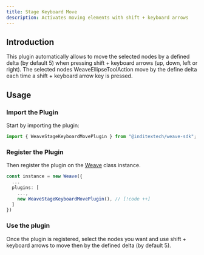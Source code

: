 ```yaml
---
title: Stage Keyboard Move
description: Activates moving elements with shift + keyboard arrows
---
```


## Introduction

This plugin automatically allows to move the selected nodes by a defined delta (by default 5)
when pressing shift + keyboard arrows (up, down, left or right). The selected nodes WeaveEllipseToolAction
move by the define delta each time a shift + keyboard arrow key is pressed.

## Usage

<div className="fd-steps">

<div className="[&_h3]:fd-step">

### Import the Plugin

Start by importing the plugin:

```ts
import { WeaveStageKeyboardMovePlugin } from "@inditextech/weave-sdk";
```

</div>

<div className='[&_h3]:fd-step'>

### Register the Plugin

Then register the plugin on the [Weave](/docs/sdk/api-reference/weave) class instance.

```ts
const instance = new Weave({
  ...
  plugins: [
    ...,
    new WeaveStageKeyboardMovePlugin(), // [!code ++]
  ]
})
```

</div>

<div className='[&_h3]:fd-step'>

### Use the plugin

Once the plugin is registered, select the nodes you want and use shift + keyboard arrows to move
then by the defined delta (by default 5).

</div>

</div>
